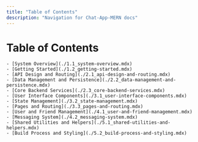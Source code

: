 ```yaml
---
title: "Table of Contents"
description: "Navigation for Chat-App-MERN docs"
---
```

# Table of Contents

<TOC />

    - [System Overview](./1.1_system-overview.mdx)
    - [Getting Started](./1.2_getting-started.mdx)
    - [API Design and Routing](./2.1_api-design-and-routing.mdx)
    - [Data Management and Persistence](./2.2_data-management-and-persistence.mdx)
    - [Core Backend Services](./2.3_core-backend-services.mdx)
    - [User Interface Components](./3.1_user-interface-components.mdx)
    - [State Management](./3.2_state-management.mdx)
    - [Pages and Routing](./3.3_pages-and-routing.mdx)
    - [User and Friend Management](./4.1_user-and-friend-management.mdx)
    - [Messaging System](./4.2_messaging-system.mdx)
    - [Shared Utilities and Helpers](./5.1_shared-utilities-and-helpers.mdx)
    - [Build Process and Styling](./5.2_build-process-and-styling.mdx)